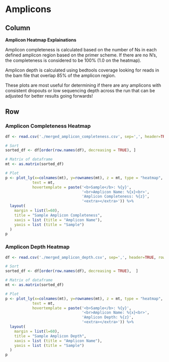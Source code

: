<!-- Dynamically add in amplicons if amplicon data used -->
Amplicons
==============================

Column {.sidebar}
------------------------------

**Amplicon Heatmap Explainations**

Amplicon completeness is calculated based on the number of Ns in each defined amplicon
region based on the primer scheme. If there are no N's, the completeness is considered
to be 100% (1.0 on the heatmap).

Amplicon depth is calculated using bedtools coverage looking for reads in the bam file
that overlap 85% of the amplicon region.

These plots are most useful for determining if there are any amplicons with consistent
dropouts or low sequencing depth across the run that can be adjusted for better results
going forwards!

Row {data-height=900 .tabset .tabset-fade .tabset-pill}
------------------------------

### Amplicon Completeness Heatmap
```r
df <- read.csv('./merged_amplicon_completeness.csv', sep=',', header=TRUE, row.names="sample")

# Sort
sorted_df <- df[order(row.names(df), decreasing = TRUE), ]

# Matrix of dataframe
mt <- as.matrix(sorted_df)

# Plot
p <- plot_ly(x=colnames(mt), y=rownames(mt), z = mt, type = "heatmap", colors = "RdYlGn",
            text = mt,
            hovertemplate = paste('<b>Sample</b>: %{y}',
                                  '<br>Amplicon Name: %{x}<br>',
                                  'Amplicon Completeness: %{z}',
                                  '<extra></extra>')) %>%
  layout(
    margin = list(l=60),
    title = "Sample Amplicon Completeness",
    xaxis = list (title = "Amplicon Name"),
    yaxis = list (title = "Sample")
  )
p
```

### Amplicon Depth Heatmap
```r
df <- read.csv('./merged_amplicon_depth.csv', sep=',', header=TRUE, row.names="sample")

# Sort
sorted_df <- df[order(row.names(df), decreasing = TRUE),  ]

# Matrix of dataframe
mt <- as.matrix(sorted_df)

# Plot
p <- plot_ly(x=colnames(mt), y=rownames(mt), z = mt, type = "heatmap", colors = "RdYlGn",
            text = mt,
            hovertemplate = paste('<b>Sample</b>: %{y}',
                                  '<br>Amplicon Name: %{x}<br>',
                                  'Amplicon Depth: %{z}',
                                  '<extra></extra>')) %>%
  layout(
    margin = list(l=60),
    title = "Sample Amplicon Depth",
    xaxis = list (title = "Amplicon Name"),
    yaxis = list (title = "Sample")
  )
p
```
